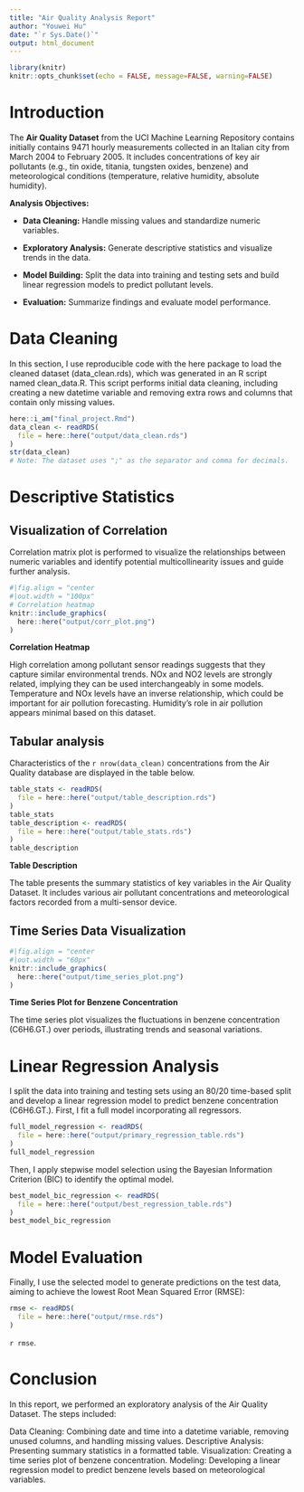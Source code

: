 ```yaml
---
title: "Air Quality Analysis Report"
author: "Youwei Hu"
date: "`r Sys.Date()`"
output: html_document
---
```

```r
library(knitr)
knitr::opts_chunk$set(echo = FALSE, message=FALSE, warning=FALSE)
```

# Introduction

The **Air Quality Dataset** from the UCI Machine Learning Repository contains initially contains 9471 hourly measurements collected in an Italian city from March 2004 to February 2005. It includes concentrations of key air pollutants (e.g., tin oxide, titania, tungsten oxides, benzene) and meteorological conditions (temperature, relative humidity, absolute humidity).

**Analysis Objectives:**

- **Data Cleaning:** Handle missing values and standardize numeric variables.

- **Exploratory Analysis:** Generate descriptive statistics and visualize trends in the data.

- **Model Building:** Split the data into training and testing sets and build linear regression models to predict pollutant levels.

- **Evaluation:** Summarize findings and evaluate model performance.

# Data Cleaning
In this section, I use reproducible code with the here package to load the cleaned dataset (data_clean.rds), which was generated in an R script named clean_data.R. This script performs initial data cleaning, including creating a new datetime variable and removing extra rows and columns that contain only missing values.

```r
here::i_am("final_project.Rmd")
data_clean <- readRDS(
  file = here::here("output/data_clean.rds")
)
str(data_clean)
# Note: The dataset uses ";" as the separator and comma for decimals.
```

# Descriptive Statistics
## Visualization of Correlation 
Correlation matrix plot is performed to visualize the relationships between numeric variables and identify potential multicollinearity issues and guide further analysis.
```r
#|fig.align = "center
#|out.width = "100px"
# Correlation heatmap
knitr::include_graphics(
  here::here("output/corr_plot.png")
)
```
**Correlation Heatmap**

High correlation among pollutant sensor readings suggests that they capture similar environmental trends.
NOx and NO2 levels are strongly related, implying they can be used interchangeably in some models.
Temperature and NOx levels have an inverse relationship, which could be important for air pollution forecasting.
Humidity's role in air pollution appears minimal based on this dataset.

## Tabular analysis

Characteristics of the `r nrow(data_clean)` concentrations from the Air Quality database are displayed in the table below.
```r
table_stats <- readRDS(
  file = here::here("output/table_description.rds")
)
table_stats
table_description <- readRDS(
  file = here::here("output/table_stats.rds")
)
table_description
```
**Table Description**

The table presents the summary statistics of key variables in the Air Quality Dataset. It includes various air pollutant concentrations and meteorological factors recorded from a multi-sensor device.

## Time Series Data Visualization
```r
#|fig.align = "center
#|out.width = "60px"
knitr::include_graphics(
  here::here("output/time_series_plot.png")
)
```
**Time Series Plot for Benzene Concentration**

The time series plot visualizes the fluctuations in benzene concentration (C6H6.GT.) over periods, illustrating trends and seasonal variations.

# Linear Regression Analysis
I split the data into training and testing sets using an 80/20 time-based split and develop a linear regression model to predict benzene concentration (C6H6.GT.).
First, I fit a full model incorporating all regressors. 
```r
full_model_regression <- readRDS(
  file = here::here("output/primary_regression_table.rds")
) 
full_model_regression
```
Then, I apply stepwise model selection using the Bayesian Information Criterion (BIC) to identify the optimal model.
```r
best_model_bic_regression <- readRDS(
  file = here::here("output/best_regression_table.rds")
) 
best_model_bic_regression
```
# Model Evaluation
Finally, I use the selected model to generate predictions on the test data, aiming to achieve the lowest Root Mean Squared Error (RMSE):
```r
rmse <- readRDS(
  file = here::here("output/rmse.rds")
)
```
 `r rmse`.

# Conclusion
In this report, we performed an exploratory analysis of the Air Quality Dataset. The steps included:

Data Cleaning: Combining date and time into a datetime variable, removing unused columns, and handling missing values.
Descriptive Analysis: Presenting summary statistics in a formatted table.
Visualization: Creating a time series plot of benzene concentration.
Modeling: Developing a linear regression model to predict benzene levels based on meteorological variables.

